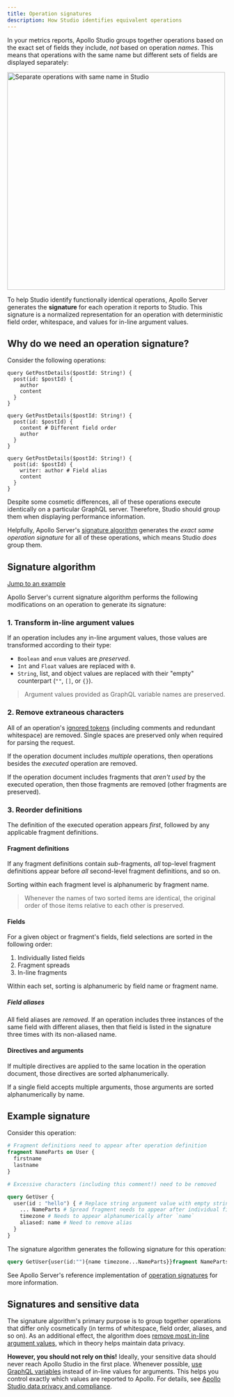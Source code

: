 ```yaml
---
title: Operation signatures
description: How Studio identifies equivalent operations
---
```


In your metrics reports, Apollo Studio groups together operations based on the exact set of fields they include, _not_ based on operation _names_. This means that operations with the same name but different sets of fields are displayed separately:

<img src="../img/separate-operations.jpg" alt="Separate operations with same name in Studio" class="screenshot" width="500" />

To help Studio identify functionally identical operations, Apollo Server generates the **signature** for each operation it reports to Studio. This signature is a normalized representation for an operation with deterministic field order, whitespace, and values for in-line argument values.

## Why do we need an operation signature?

Consider the following operations:

```graphql{10-11,17}
query GetPostDetails($postId: String!) {
  post(id: $postId) {
    author
    content
  }
}

query GetPostDetails($postId: String!) {
  post(id: $postId) {
    content # Different field order
    author
  }
}

query GetPostDetails($postId: String!) {
  post(id: $postId) {
    writer: author # Field alias
    content
  }
}
```

Despite some cosmetic differences, all of these operations execute identically on a particular GraphQL server. Therefore, Studio should group them when displaying performance information.

Helpfully, Apollo Server's [signature algorithm](#signature-algorithm) generates the _exact same operation signature_ for all of these operations, which means Studio _does_ group them.

## Signature algorithm

[Jump to an example](#example-signature)

Apollo Server's current signature algorithm performs the following modifications on an operation to generate its signature:

### 1. Transform in-line argument values

If an operation includes any in-line argument values, those values are transformed according to their type:

* `Boolean` and `enum` values are _preserved_.
* `Int` and `Float` values are replaced with `0`.
* `String`, list, and object values are replaced with their "empty" counterpart (`""`, `[]`, or `{}`).

> Argument values provided as GraphQL variable names are preserved.

### 2. Remove extraneous characters

All of an operation's [ignored tokens](http://spec.graphql.org/October2021/#sec-Language.Source-Text.Ignored-Tokens) (including comments and redundant whitespace) are removed. Single spaces are preserved only when required for parsing the request.

If the operation document includes _multiple_ operations, then operations besides the _executed_ operation are removed.

If the operation document includes fragments that _aren't used_ by the executed operation, then those fragments are removed (other fragments are preserved).

### 3. Reorder definitions

The definition of the executed operation appears _first_, followed by any applicable fragment definitions.

#### Fragment definitions

If any fragment definitions contain _sub_-fragments, _all_ top-level fragment definitions appear before _all_ second-level fragment definitions, and so on.

Sorting within each fragment level is alphanumeric by fragment name.

> Whenever the names of two sorted items are identical, the original order of those items relative to each other is preserved.

#### Fields

For a given object or fragment's fields, field selections are sorted in the following order:

1. Individually listed fields
2. Fragment spreads
3. In-line fragments

Within each set, sorting is alphanumeric by field name or fragment name.

##### Field aliases

All field aliases are _removed_. If an operation includes three instances of the same field with different aliases, then that field is listed in the signature three times with its non-aliased name.

#### Directives and arguments

If multiple directives are applied to the same location in the operation document, those directives are sorted alphanumerically.

If a single field accepts multiple arguments, those arguments are sorted alphanumerically by name.

## Example signature

Consider this operation:

```graphql
# Fragment definitions need to appear after operation definition
fragment NameParts on User {
  firstname
  lastname
}

# Excessive characters (including this comment!) need to be removed

query GetUser {
  user(id : "hello") { # Replace string argument value with empty string
    ... NameParts # Spread fragment needs to appear after individual fields
    timezone # Needs to appear alphanumerically after `name`
    aliased: name # Need to remove alias
  }
}
```

The signature algorithm generates the following signature for this operation:

```graphql
query GetUser{user(id:""){name timezone...NameParts}}fragment NameParts on User{firstname lastname}
```

See Apollo Server's reference implementation of [operation signatures](https://github.com/apollographql/apollo-server/blob/main/packages/apollo-server-core/src/plugin/usageReporting/defaultUsageReportingSignature.ts) for more information.

## Signatures and sensitive data

The signature algorithm's primary purpose is to group together operations that differ only cosmetically (in terms of whitespace, field order, aliases, and so on). As an additional effect, the algorithm does [remove most in-line argument values](#1-transform-in-line-argument-values), which in theory helps maintain data privacy.

**However, you should not rely on this!** Ideally, your sensitive data should never reach Apollo Studio in the first place. Whenever possible, [use GraphQL variables](https://www.apollographql.com/docs/react/data/operation-best-practices/#use-graphql-variables-to-provide-arguments) instead of in-line values for arguments. This helps you control exactly which values are reported to Apollo. For details, see [Apollo Studio data privacy and compliance](/data-privacy/).
